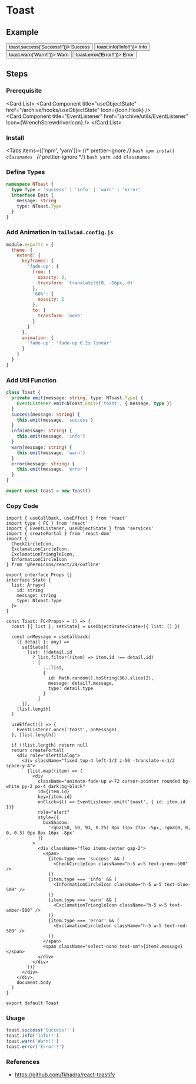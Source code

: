 
<BackTop />

# Toast

## Example

<div className="mt-4 flex items-center gap-4">
  <Button shape="outlined" onClick={() => toast.success('Success!!')}>
    Success
  </Button>
  <Button shape="outlined" onClick={() => toast.info('Info!!')}>
    Info
  </Button>
  <Button shape="outlined" onClick={() => toast.warn('Warn!!')}>
    Warn
  </Button>
  <Button shape="outlined" onClick={() => toast.error('Error!!')}>
    Error
  </Button>
</div>

## Steps

<div className="steps">

### Prerequisite

<Card.List>
  <Card.Component
    title="useObjectState"
    href="/archive/hooks/useObjectState"
    Icon={Icon.Hook}
  />
  <Card.Component
    title="EventListener"
    href="/archive/utils/EventListener"
    Icon={WrenchScrewdriverIcon}
  />
</Card.List>

### Install

<Tabs items={['npm', 'yarn']}>
  {/* prettier-ignore */}
  <Tab>
    ```bash
    npm install classnames
    ```
    </Tab>
  {/* prettier-ignore */}
  <Tab>
    ```bash
    yarn add classnames
    ```
</Tab>
</Tabs>

### Define Types

```ts filename="types/index.d.ts"
namespace NToast {
  type Type = 'success' | 'info' | 'warn' | 'error'
  interface Emit {
    message: string
    type: NToast.Type
  }
}
```

### Add Animation in `tailwind.config.js`

```js filename="tailwind.config.js"
module.exports = {
  theme: {
    extend: {
      keyframes: {
        'fade-up': {
          from: {
            opacity: 0,
            transform: 'translate3d(0, -16px, 0)'
          },
          '60%': {
            opacity: 1
          },
          to: {
            transform: 'none'
          }
        }
      },
      animation: {
        'fade-up': 'fade-up 0.2s linear'
      }
    }
  }
}
```

### Add Util Function

```ts filename="services/utils/index.ts"
class Toast {
  private emit(message: string, type: NToast.Type) {
    EventListener.emit<NToast.Emit>('toast', { message, type })
  }
  success(message: string) {
    this.emit(message, 'success')
  }
  info(message: string) {
    this.emit(message, 'info')
  }
  warn(message: string) {
    this.emit(message, 'warn')
  }
  error(message: string) {
    this.emit(message, 'error')
  }
}

export const toast = new Toast()
```

### Copy Code

```tsx filename="containers/Toast/index.tsx"
import { useCallback, useEffect } from 'react'
import type { FC } from 'react'
import { EventListener, useObjectState } from 'services'
import { createPortal } from 'react-dom'
import {
  CheckCircleIcon,
  ExclamationCircleIcon,
  ExclamationTriangleIcon,
  InformationCircleIcon
} from '@heroicons/react/24/outline'

export interface Props {}
interface State {
  list: Array<{
    id: string
    message: string
    type: NToast.Type
  }>
}

const Toast: FC<Props> = () => {
  const [{ list }, setState] = useObjectState<State>({ list: [] })

  const onMessage = useCallback(
    ({ detail }: any) =>
      setState({
        list: !!detail.id
          ? list.filter((item) => item.id !== detail.id)
          : [
              ...list,
              {
                id: Math.random().toString(36).slice(2),
                message: detail?.message,
                type: detail.type
              }
            ]
      }),
    [list.length]
  )

  useEffect(() => {
    EventListener.once('toast', onMessage)
  }, [list.length])

  if (!list.length) return null
  return createPortal(
    <div role="alertdialog">
      <div className="fixed top-4 left-1/2 z-50 -translate-x-1/2 space-y-4">
        {list.map((item) => (
          <div
            className="animate-fade-up w-72 cursor-pointer rounded bg-white py-2 px-4 dark:bg-black"
            id={item.id}
            key={item.id}
            onClick={() => EventListener.emit('toast', { id: item.id })}
            role="alert"
            style={{
              boxShadow:
                'rgba(50, 50, 93, 0.25) 0px 13px 27px -5px, rgba(0, 0, 0, 0.3) 0px 8px 16px -8px'
            }}
          >
            <div className="flex items-center gap-2">
              <span>
                {item.type === 'success' && (
                  <CheckCircleIcon className="h-5 w-5 text-green-500" />
                )}
                {item.type === 'info' && (
                  <InformationCircleIcon className="h-5 w-5 text-blue-500" />
                )}
                {item.type === 'warn' && (
                  <ExclamationTriangleIcon className="h-5 w-5 text-amber-500" />
                )}
                {item.type === 'error' && (
                  <ExclamationCircleIcon className="h-5 w-5 text-red-500" />
                )}
              </span>
              <span className="select-none text-sm">{item?.message}</span>
            </div>
          </div>
        ))}
      </div>
    </div>,
    document.body
  )
}

export default Toast
```

### Usage

```ts
toast.success('Success!!')
toast.info('Info!!')
toast.warn('Warn!!')
toast.error('Error!!')
```

</div>

### References

- https://github.com/fkhadra/react-toastify

<Comment />
